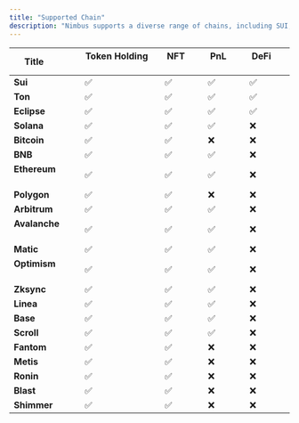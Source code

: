 ```yaml
---
title: "Supported Chain"
description: "Nimbus supports a diverse range of chains, including SUI, TON, Ethereum, Solana, Polygon, BNB, and more—empowering users with extensive crypto portfolio flexibility."
---
```


| **Title**              | **Token Holding**          | **NFT**          | **PnL**          | **DeFi**          |
| ---------------------- | -------------------------- | ---------------- | ---------------- | ----------------- |
| **Sui**                | ✅                          | ✅                | ✅                | ✅                 |
| **Ton**                | ✅                          | ✅                | ✅                | ✅                 |
| **Eclipse**            | ✅                          | ✅                | ✅                | ✅                 |
| **Solana**             | ✅                          | ✅                | ✅                | ❌                 |
| **Bitcoin**            | ✅                          | ✅                | ❌                | ❌                 |
| **BNB**                | ✅                          | ✅                | ✅                | ❌                 |
| **Ethereum**           | ✅                          | ✅                | ✅                | ❌                 |
| **Polygon**            | ✅                          | ✅                | ❌                | ❌                 |
| **Arbitrum**           | ✅                          | ✅                | ✅                | ❌                 |
| **Avalanche**          | ✅                          | ✅                | ✅                | ❌                 |
| **Matic**              | ✅                          | ✅                | ✅                | ❌                 |
| **Optimism**           | ✅                          | ✅                | ✅                | ❌                 |
| **Zksync**             | ✅                          | ✅                | ✅                | ❌                 |
| **Linea**              | ✅                          | ✅                | ✅                | ❌                 |
| **Base**               | ✅                          | ✅                | ✅                | ❌                 |
| **Scroll**             | ✅                          | ✅                | ✅                | ❌                 |
| **Fantom**             | ✅                          | ✅                | ❌                | ❌                 |
| **Metis**              | ✅                          | ✅                | ❌                | ❌                 |
| **Ronin**              | ✅                          | ✅                | ❌                | ❌                 |
| **Blast**              | ✅                          | ✅                | ❌                | ❌                 |
| **Shimmer**            | ✅                          | ✅                | ❌                | ❌                 |